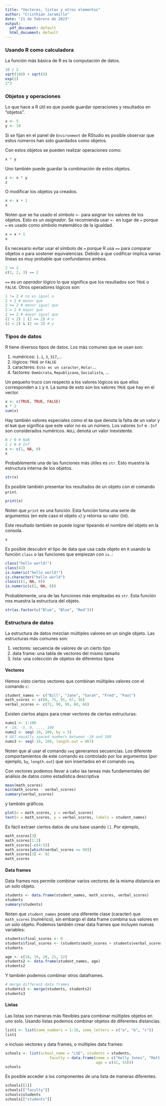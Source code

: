 ---
title: "Vectores, listas y otros elementos"
author: "Cristhian Jaramillo"
date: "21 de febrero de 2023"
output:
  pdf_document: default
  html_document: default
---

### Usando R como calculadora

La función más básica de R es la computación de datos.

```{r}
10 / 2
sqrt(100) + sqrt(9)
exp(1)
2^3
```

### Objetos y operaciones

Lo que hace a R útil es que puede guardar operaciones y resultados en "objetos".

```{r}
x <- 5
y <- 10
```

Si se fijan en el panel de `Environment` de RStudio es posible observar que estos números han sido guardados como objetos.

Con estos objetos se pueden realizar operaciones como:

```{r}
x * y
```

Uno también puede guardar la combinación de estos objetos.

```{r}
z <- x * y
z
```

O modificar los objetos ya creados.

```{r}
x <- x + 1
x
```

Noten que se ha usado el símbolo `<-` para asignar los valores de los objetos. Esto es un *asignador*. Se recomienda usar `<-` en lugar de `=` porque `=` es usado como símbolo matemático de la igualdad.

```{r}
x = x + 1
x
```

Es necesario evitar usar el símbolo de `=` porque R usa `==` para comparar objetos o para sostener equivalencias. Debido a que codificar implica varias líneas es muy probable que confundamos ambos.

```{r}
2 == 2
c(1, 2, 3) == 2
```

`==` es un *operador lógico* lo que significa que los resultados son `TRUE` o `FALSE`. Otros operadores lógicos son:

```{r}
1 != 2 # no es igual a
2 < 2 # menor que
2 <= 2 # menor igual que
2 > 2 # mayor que
2 >= 2 # mayor igual que
(2 < 2) | (2 <= 2) # o
(2 < 2) & (2 <= 2) # y
```

### Tipos de datos

R tiene diversos tipos de datos. Los más comunes que se usan son:

1. numéricos: `1.1`, `3`, `317`,...
2. lógicos: `TRUE` or `FALSE`
3. caracteres: `Esto es un caracter`, `Hola!`...
4. factores: `Demócrata`, `Republicano`, `Socialista`, ...

Un pequeño truco con respecto a los valores lógicos es que ellos corresponden a `1` y `0`. La suma de esto son los valores `TRUE` que hay en el vector.

```{r}
x <- c(TRUE, TRUE, FALSE)
x * 2
sum(x)
```

Hay también valores especiales como el `NA` que denota la falta de un valor y el `NaN` que significa que este valor no es un número. Los valores `Inf` e `-Inf` son considerados numéricos. `NULL` denota un valor inexistente.

```{r}
0 / 0 # NaN
1 / 0 # Inf
x <- c(1, NA, 0)
x
```

Probablemente una de las funciones más útiles es `str`. Esto muestra la estructura interna de los objetos.

```{r}
str(x)
```

Es posible también presentar los resultados de un objeto con el comando `print`.

```{r}
print(x)
```

Noten que `print` es una función. Esta función toma una serie de argumentos (en este caso el objeto `x`) y retorna su valor (`50`).

Este resultado también se puede lograr tipeando el nombre del objeto en la consola.

```{r}
x
```

Es posible descubrir el tipo de data que usa cada objeto en `R` usando la función `class` o las funciones que empiezan con `is.`:

```{r}
class("hello world!")
class(42)
is.numeric("hello world!")
is.character("hello world")
class(c(1, NA, 0))
is.numeric(c(1, NA, 0))
```

Probablemente, una de las funciones más empleadas es `str`. Esta función nos muestra la estructura del objeto.

```{r}
str(as.factor(c("Blue", "Blue", "Red")))
```

### Estructura de datos

La estructura de datos mezclan múltiples valores en un single objeto. Las estructuras más comunes son:

1. vectores: secuencia de valores de un cierto tipo
2. data frame: una tabla de vectores del mismo tamaño
3. lista: una colección de objetos de diferentos tipos

#### Vectores

Hemos visto ciertos vectores que combinan múltiples valores con el comando `c`:

```{r}
student_names <- c("Bill", "Jane", "Sarah", "Fred", "Paul")
math_scores <- c(80, 75, 91, 67, 56)
verbal_scores <- c(72, 90, 99, 60, 68)
```

Existen ciertos atajos para crear vectores de ciertas estructuras:

```{r}
nums1 <- 1:100
# -10, -5, 0, ..., 100
nums2 <- seq(-10, 100, by = 5)
# 467 equally spaced numbers between -10 and 100
nums3 <- seq(-10, 100, length.out = 467)
```

Noten que al usar el comando `seq` generamos secuencias. Los diferente comportamientos de este comando es controlado por los argumentos (por ejemplo, `by`, `length.out`) que son insertados en el comando `seq`.

Con vectores podemos llevar a cabo las tareas más fundamentales del análisis de datos como estadística descriptiva

```{r}
mean(math_scores)
min(math_scores - verbal_scores)
summary(verbal_scores)
```

y también gráficos.
 
```{r}
plot(x = math_scores, y = verbal_scores)
text(x = math_scores, y = verbal_scores, labels = student_names)
```

Es fácil extraer ciertos datos de una base usando `[]`. Por ejemplo,

```{r}
math_scores[3]
math_scores[1:3]
math_scores[-c(4:5)]
math_scores[which(verbal_scores >= 90)]
math_scores[3] <- 92
math_scores
```

#### Data frames

Data frames nos permite combinar varios vectores de la misma distancia en un solo objeto.

```{r}
students <- data.frame(student_names, math_scores, verbal_scores)
students
summary(students)
```

Noten que `student_names` posee una diferente clase (caracter) que `math_scores` (numérico), sin embargo el data frame combina sus valores en un solo objeto. Podemos también crear data frames que incluyen nuevas variables:

```{r}
students$final_scores <- 0
students$final_scores <- (students$math_scores + students$verbal_scores) / 2
students
```


```{r}

age <- c(18, 19, 20, 21, 22)
students2 <- data.frame(student_names, age)
students2


```

Y también podemos combinar otros dataframes.

```{r}

# merge different data frames
students3 <- merge(students, students2)
students3
```



#### Listas

Las listas son maneras más flexibles para combinar múltiples objetos en uno solo. Usando listas podemos combinar objetos de diferentes distancias.


```{r}
list1 <- list(some_numbers = 1:10, some_letters = c("a", "b", "c"))
list1
```

o incluso vectores y data frames, o múltiples data frames:

```{r}
schools <- list(school_name = "LSE", students = students,
                    faculty = data.frame(name = c("Kelly Jones", "Matt Smith"),
                                         age = c(41, 55)))
schools
```

Es posible acceder a los componentes de una lista de maneras diferentes.

```{r}

schools[[1]]
schools[["faculty"]]
schools$students
schools[["students"]]

```
